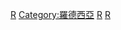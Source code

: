 {{Commonscat|Military of Rhodesia}}

[[Category:已不存在的國家的軍事|R]]
[[Category:羅德西亞|Category:羅德西亞]]
[[Category:非洲軍事|R]]
[[Category:辛巴威軍事史|R]]